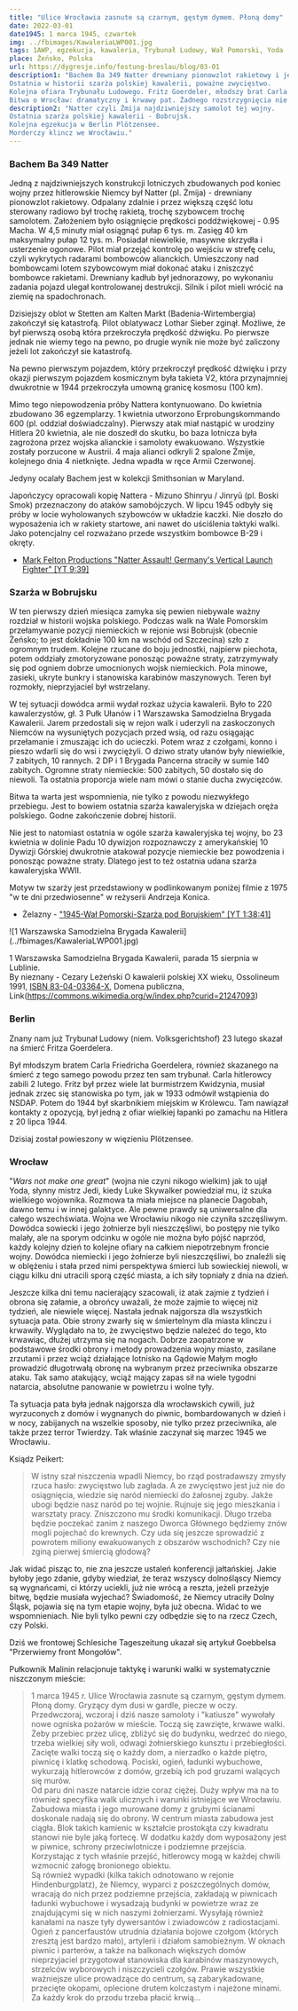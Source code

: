```yaml
---
title: "Ulice Wrocławia zasnute są czarnym, gęstym dymem. Płoną domy"
date: 2022-03-01
date1945: 1 marca 1945, czwartek
img: ../fbimages/KawaleriaLWP001.jpg
tags: 1AWP, egzekucja, kawaleria, Trybunał Ludowy, Wał Pomorski, Yoda
place: Żeńsko, Polska
url: https://dygresje.info/festung-breslau/blog/03-01
description1: "Bachem Ba 349 Natter drewniany pionowzlot rakietowy i jednorazowy szybowiec zarazem.
Ostatnia w historii szarża polskiej kawalerii, poważne zwycięstwo.
Kolejna ofiara Trybunału Ludowego. Fritz Goerdeler, młodszy brat Carla powieszony w berlińskim Plötzensee.
Bitwa o Wrocław: dramatyczny i krwawy pat. Żadnego rozstrzygnięcia nie widać. To potrwa jeszcze ponad dwa miesiące."
description2: "Natter czyli Żmija najdziwniejszy samolot tej wojny.
Ostatnia szarża polskiej kawalerii - Bobrujsk.
Kolejna egzekucja w Berlin Plötzensee.
Morderczy klincz we Wrocławiu."
---
```


### Bachem Ba 349 Natter

Jedną z najdziwniejszych konstrukcji lotniczych zbudowanych pod koniec wojny przez hitlerowskie Niemcy był Natter (pl. Żmija) - drewniany pionowzlot rakietowy. Odpalany zdalnie i przez większą część lotu sterowany radiowo był trochę rakietą, trochę szybowcem trochę samolotem. Założeniem było osiągnięcie prędkości poddźwiękowej - 0.95 Macha. W 4,5 minuty miał osiągnąć pułap 6 tys. m. Zasięg 40 km maksymalny pułap 12 tys. m. Posiadał niewielkie, masywne skrzydła i usterzenie ogonowe. Pilot miał przejąć kontrolę po wejściu w strefę celu, czyli wykrytych radarami bombowców alianckich. Umieszczony nad bombowcami lotem szybowcowym miał dokonać ataku i zniszczyć bombowce rakietami. Drewniany kadłub był jednorazowy, po wykonaniu zadania pojazd ulegał kontrolowanej destrukcji. Silnik i pilot mieli wrócić na ziemię na spadochronach.

Dzisiejszy oblot w Stetten am Kalten Markt (Badenia-Wirtembergia) zakończył się katastrofą. Pilot oblatywacz Lothar Sieber zginął. Możliwe, że był pierwszą osobą która przekroczyła prędkość dźwięku. Po pierwsze jednak nie wiemy tego na pewno, po drugie wynik nie może być zaliczony jeżeli lot zakończył sie katastrofą.

Na pewno pierwszym pojazdem, który przekroczył prędkość dźwięku i przy okazji pierwszym pojazdem kosmicznym była takieta V2, która przynajmniej dwukrotnie w 1944 przekroczyła umowną granicę kosmosu (100 km).

Mimo tego niepowodzenia próby Nattera kontynuowano. Do kwietnia zbudowano 36 egzemplarzy. 1 kwietnia utworzono Erprobungskommando 600 (pl. oddział doświadczalny). Pierwszy atak miał nastąpić w urodziny Hitlera 20 kwietnia, ale nie doszedł do skutku, bo baza lotnicza była zagrożona przez wojska alianckie i samoloty ewakuowano. Wszystkie zostały porzucone w Austrii. 4 maja alianci odkryli 2 spalone Żmije, kolejnego dnia 4 nietknięte. Jedna wpadła w ręce Armii Czerwonej.

Jedyny ocalały Bachem jest w kolekcji Smithsonian w Maryland.

Japończycy opracowali kopię Nattera - Mizuno Shinryu / Jinryū (pl. Boski Smok) przeznaczony do ataków samobójczych. W lipcu 1945 odbyły się próby w locie wyholowanych szybowców w układzie kaczki. Nie doszło do wyposażenia ich w rakiety startowe, ani nawet do uściślenia taktyki walki. Jako potencjalny cel rozważano przede wszystkim bombowce B-29 i okręty.

- [Mark Felton Productions "Natter Assault! Germany's Vertical Launch Fighter" [YT 9:39]](https://www.youtube.com/watch?v=XzMCZObXQw8)

### Szarża w Bobrujsku

W ten pierwszy dzień miesiąca zamyka się pewien niebywale ważny rozdział w historii wojska polskiego. Podczas walk na Wale Pomorskim przełamywanie pozycji niemieckich w rejonie wsi Bobrujsk (obecnie Żeńsko; to jest dokładnie 100 km na wschód od Szczecina) szło z ogromnym trudem. Kolejne rzucane do boju jednostki, najpierw piechota, potem oddziały zmotoryzowane ponosząc poważne straty, zatrzymywały się pod ogniem dobrze umocnionych wojsk niemieckich. Pola minowe, zasieki, ukryte bunkry i stanowiska karabinów maszynowych. Teren był rozmokły, nieprzyjaciel był wstrzelany.

W tej sytuacji dowódca armii wydał rozkaz użycia kawalerii. Było to 220 kawalerzystów, gł. 3 Pułk Ułanów i 1 Warszawska Samodzielna Brygada Kawalerii. Jarem przedostali się w rejon walk i uderzyli na zaskoczonych Niemców na wysuniętych pozycjach przed wsią, od razu osiągając przełamanie i zmuszając ich do ucieczki. Potem wraz z czołgami, konno i pieszo wdarli się do wsi i zwyciężyli. O dziwo straty ułanów były niewielkie, 7 zabitych, 10 rannych. 2 DP i 1 Brygada Pancerna straciły w sumie 140 zabitych. Ogromne straty niemieckie: 500 zabitych, 50 dostało się do niewoli. Ta ostatnia proporcja wiele nam mówi o stanie ducha zwycięzców.

Bitwa ta warta jest wspomnienia, nie tylko z powodu niezwykłego przebiegu. Jest to bowiem ostatnia szarża kawaleryjska w dziejach oręża polskiego. Godne zakończenie dobrej historii.

Nie jest to natomiast ostatnia w ogóle szarża kawaleryjska tej wojny, bo 23 kwietnia w dolinie Padu 10 dywizjon rozpoznawczy z amerykańskiej 10 Dywizji Górskiej dwukrotnie atakował pozycje niemieckie bez powodzenia i ponosząc poważne straty. Dlatego jest to też ostatnia udana szarża kawaleryjska WWII.

Motyw tw szarży jest przedstawiony w podlinkowanym poniżej filmie z 1975 "w te dni przedwiosenne" w reżyserii Andrzeja Konica.

- Żelazny - ["1945-Wał Pomorski-Szarża pod Borujskiem" [YT 1:38:41]](https://www.youtube.com/watch?v=PMjJC8v3szQ)

<BoxImageWrapper>
![1 Warszawska Samodzielna Brygada Kawalerii](../fbimages/KawaleriaLWP001.jpg)

1 Warszawska Samodzielna Brygada Kawalerii, parada 15 sierpnia w Lublinie.<br />
By nieznany - Cezary Leżeński O kawalerii polskiej XX wieku, Ossolineum 1991, [ISBN 83-04-03364-X](https://commons.wikimedia.org/wiki/Special:BookSources/83-04-03364-X), Domena publiczna, Link(https://commons.wikimedia.org/w/index.php?curid=21247093)
</BoxImageWrapper>

### Berlin

Znany nam już Trybunał Ludowy (niem. Volksgerichtshof) 23 lutego skazał na śmierć Fritza Goerdelera.

Był młodszym bratem Carla Friedricha Goerdelera, również skazanego na śmierć z tego samego powodu przez ten sam trybunał. Carla hitlerowcy zabili 2 lutego. Fritz był przez wiele lat burmistrzem Kwidzynia, musiał jednak zrzec się stanowiska po tym, jak w 1933 odmówił wstąpienia do NSDAP. Potem do 1944 był skarbnikiem miejskim w Królewcu. Tam nawiązał kontakty z opozycją, był jedną z ofiar wielkiej łapanki po zamachu na Hitlera z 20 lipca 1944.

Dzisiaj został powieszony w więzieniu Plötzensee.

### Wrocław

"*Wars not make one great*" (wojna nie czyni nikogo wielkim) jak to ujął Yoda, słynny mistrz Jedi, kiedy Luke Skywalker powiedział mu, iż szuka wielkiego wojownika. Rozmowa ta miała miejsce na planecie Dagobah, dawno temu i w innej galaktyce. Ale pewne prawdy są uniwersalne dla całego wszechświata. Wojna we Wrocławiu nikogo nie czyniła szczęśliwym. Dowódca sowiecki i jego żołnierze byli nieszczęśliwi, bo postępy nie tylko malały, ale na sporym odcinku w ogóle nie można było pójść naprzód, każdy kolejny dzień to kolejne ofiary na całkiem niepotrzebnym froncie wojny. Dowódca niemiecki i jego żołnierze byli nieszczęśliwi, bo znaleźli się w oblężeniu i stała przed nimi perspektywa śmierci lub sowieckiej niewoli, w ciągu kilku dni utracili sporą część miasta, a ich siły topniały z dnia na dzień.

Jeszcze kilka dni temu nacierający szacowali, iż atak zajmie z tydzień i obrona się załamie, a obrońcy uważali, że może zajmie to więcej niż tydzień, ale niewiele więcej. Nastała jednak najgorsza dla wszystkich sytuacja pata. Obie strony zwarły się w śmiertelnym dla miasta klinczu i krwawiły. Wyglądało na to, że zwycięstwo będzie należeć do tego, kto krwawiąc, dłużej utrzyma się na nogach. Dobrze zaopatrzone w podstawowe środki obrony i metody prowadzenia wojny miasto, zasilane zrzutami i przez wciąż działające lotnisko na Gądowie Małym mogło prowadzić długotrwałą obronę na wybranym przez przeciwnika obszarze ataku. Tak samo atakujący, wciąż mający zapas sił na wiele tygodni natarcia, absolutne panowanie w powietrzu i wolne tyły.

Ta sytuacja pata była jednak najgorsza dla wrocławskich cywili, już wyrzuconych z domów i wygnanych do piwnic, bombardowanych w dzień i w nocy, zabijanych na wszelkie sposoby, nie tylko przez przeciwnika, ale także przez terror Twierdzy. Tak właśnie zaczynał się marzec 1945 we Wrocławiu.

Ksiądz Peikert:
>W istny szał niszczenia wpadli Niemcy, bo rząd postradawszy zmysły rzuca hasło: zwycięstwo lub zagłada. A ze zwycięstwo jest już nie do osiągnięcia, wiedzie się naród niemiecki do żałosnej zguby. Jakże ubogi będzie nasz naród po tej wojnie. Rujnuje się jego mieszkania i warsztaty pracy. Zniszczono mu środki komunikacji. Długo trzeba będzie poczekać zanim z naszego Dworca Głównego będziemy znów mogli pojechać do krewnych. Czy uda się jeszcze sprowadzić z powrotem miliony ewakuowanych z obszarów wschodnich? Czy nie zginą pierwej śmiercią głodową?

Jak widać pisząc to, nie zna jeszcze ustaleń konferencji jałtańskiej. Jakie byłoby jego zdanie, gdyby wiedział, że teraz wszyscy dolnośląscy Niemcy są wygnańcami, ci którzy uciekli, już nie wrócą a reszta, jeżeli przeżyje bitwę, będzie musiała wyjechać? Świadomość, że Niemcy utraciły Dolny Śląsk, pojawia się na tym etapie wojny, była już obecna. Widać to we wspomnieniach. Nie byli tylko pewni czy odbędzie się to na rzecz Czech, czy Polski.

Dziś we frontowej Schlesiche Tageszeitung ukazał się artykuł Goebbelsa "Przerwiemy front Mongołów".

Pułkownik Malinin relacjonuje taktykę i warunki walki w systematycznie niszczonym mieście:
>1 marca 1945 r. Ulice Wrocławia zasnute są czarnym, gęstym dymem. Płoną domy. Gryzący dym dusi w gardle, piecze w oczy. Przedwczoraj, wczoraj i dziś nasze samoloty i "katiusze" wywołały nowe ogniska pożarów w mieście. Toczą się zawzięte, krwawe walki. Żeby przebiec przez ulicę, zbliżyć się do budynku, wedrzeć do niego, trzeba wielkiej siły woli, odwagi żołnierskiego kunsztu i przebiegłości.<br />
>Zacięte walki toczą się o każdy dom, a nierzadko o każde piętro, piwnicę i klatkę schodową. Pociski, ogień, ładunki wybuchowe, wykurzają hitlerowców z domów, grzebią ich pod gruzami walących się murów.<br />
>Od paru dni nasze natarcie idzie coraz ciężej. Duży wpływ ma na to również specyfika walk ulicznych i warunki istniejące we Wrocławiu. Zabudowa miasta i jego murowane domy z grubymi ścianami doskonale nadają się do obrony. W centrum miasta zabudowa jest ciągła. Blok takich kamienic w kształcie prostokąta czy kwadratu stanowi nie byle jaką fortecę. W dodatku każdy dom wyposażony jest w piwnice, schrony przeciwlotnicze i podziemne przejścia. Korzystając z tych właśnie przejść, hitlerowcy mogą w każdej chwili wzmocnić załogę bronionego obiektu.<br />
>Są również wypadki (kilka takich odnotowano w rejonie Hindenburgplatz), że Niemcy, wyparci z poszczególnych domów, wracają do nich przez podziemne przejścia, zakładają w piwnicach ładunki wybuchowe i wysadzają budynki w powietrze wraz ze znajdującymi się w nich naszymi żołnierzami. Wysyłają również kanałami na nasze tyły dywersantów i zwiadowców z radiostacjami.<br />
>Ogień z pancerfaustów utrudnia działania bojowe czołgom (których zresztą jest bardzo mało), artylerii i działom samobieżnym. W oknach piwnic i parterów, a także na balkonach większych domów nieprzyjaciel przygotował stanowiska dla karabinów maszynowych, strzelców wyborowych i niszczycieli czołgów. Prawie wszystkie ważniejsze ulice prowadzące do centrum, są zabarykadowane, przecięte okopami, oplecione drutem kolczastym i najeżone minami. Za każdy krok do przodu trzeba płacić krwią...
